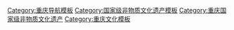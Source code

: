 {{Navbox
|name = 重庆国家级非物质文化遗产
|title = 重庆[[国家级非物质文化遗产代表性项目名录]]
|titlestyle =
|image =
|style = text-align:left;
|state = {{{state<includeonly>|collapsed</includeonly>}}}
|groupstyle = text-align:center;
| listclass = hlist
|group1 = 民间文学
|list1 = 
* [[走马镇民间故事]]
* [[酉阳古歌]]
* [[广阳镇民间故事]]
|group2 = 传统音乐
|list2 = 
* [[石柱土家啰儿调]]
* [[川江号子]]<sup>注</sup>
* [[南溪号子]]
* [[木洞山歌]]
* [[唢呐艺术]]<sup>注</sup>（[[永城吹打]]）
* [[吹打]]<sup>注</sup>（[[接龙吹打]]，[[金桥吹打]]）
* [[梁平癞子锣鼓]]
* [[秀山民歌]]
* [[酉阳民歌]]
* [[搬运号子]]（[[梁平抬儿调]]，[[龙骨坡抬工号子]]）
* [[苗族民歌]]<sup>注</sup>
* [[锣鼓艺术]]<sup>注</sup>（[[小河锣鼓]]）
|group3 = 传统舞蹈
|list3 = 
* [[龙舞]]<sup>注</sup>（[[铜梁龙舞]]）
* [[狮舞]]<sup>注</sup>（[[高台狮舞]]）
* [[土家族摆手舞]]<sup>注</sup>（[[酉阳摆手舞]]）
* [[玩牛]]
|group4 = 传统戏剧
|list4 = 
* [[川剧]]<sup>注</sup>
* [[灯戏]]<sup>注</sup>（[[梁山灯戏]]）
|group5 = 曲艺
|list5 = 
* [[四川扬琴]]<sup>注</sup>
* [[四川竹琴]]<sup>注</sup>
* [[四川清音]]<sup>注</sup>
* [[车灯]]
* [[金钱板]]<sup>注</sup>
* [[四川评书]]
|group6 = 传统体育<br>游艺与杂技
|list6 = 

|group7 = 传统美术
|list7 = 
* [[梁平木版年画]]
* [[蜀绣]]<sup>注</sup>
* [[竹编]]<sup>注</sup>（[[梁平竹帘]]）
|group8 = 传统技艺
|list8 = 
* [[制扇技艺]]<sup>注</sup>（[[荣昌折扇]]）
* [[陶器烧制技艺]]<sup>注</sup>（[[荣昌陶器制作技艺]]）
* [[夏布织造技艺]]<sup>注</sup>
* [[漆器髹饰技艺]]<sup>注</sup>（[[重庆漆器髹饰技艺]]）
* [[豆豉酿制技艺]]<sup>注</sup>（[[永川豆豉酿制技艺]]）
* [[榨菜传统制作技艺]]（[[涪陵榨菜传统制作技艺]]）
* [[土家族吊脚楼营造技艺]]<sup>注</sup>
|group9 = 传统医药
|list9 = 
* [[中医传统制剂方法]]<sup>注</sup>（[[桐君阁传统丸剂制作技艺]]）
* [[针灸]]<sup>注</sup>（[[刘氏刺熨疗法]]）
|group10 = 民俗
|list10 = 
* [[秀山花灯]]
* [[庙会]]<sup>注</sup>（[[宝顶架香庙会]]，[[丰都庙会]]）
|belowstyle= text-align:left;
|below = 
*上标“注”的项目为多省区市联合申报。
参见：[[重庆非物质文化遗产代表性项目名录]]
}}<noinclude>
[[Category:重庆导航模板]]
[[Category:国家级非物质文化遗产模板]]
[[Category:重庆国家级非物质文化遗产]]
[[Category:重庆文化模板]]
</noinclude>